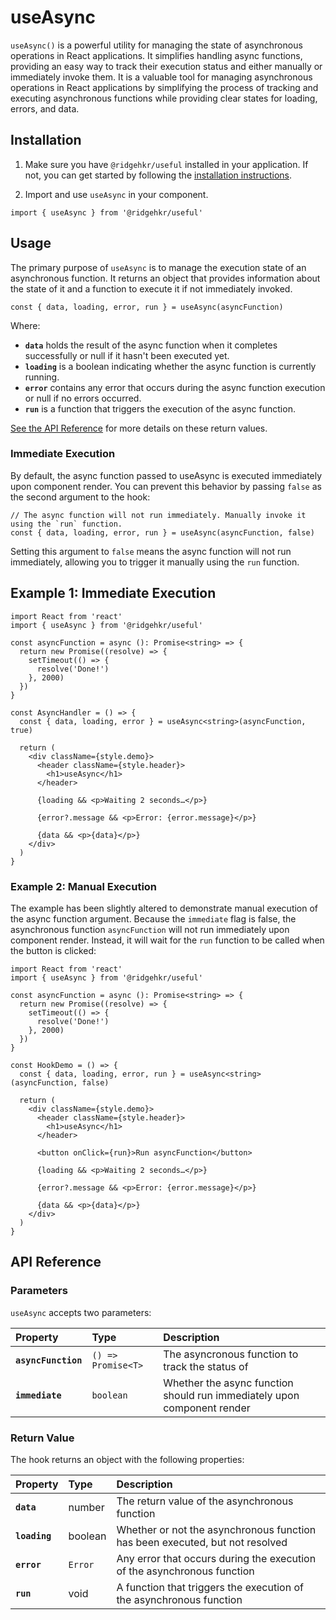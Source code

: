 # useAsync

`useAsync()` is a powerful utility for managing the state of asynchronous operations in React applications. It simplifies handling async functions, providing an easy way to track their execution status and either manually or immediately invoke them. It is a valuable tool for managing asynchronous operations in React applications by simplifying the process of tracking and executing asynchronous functions while providing clear states for loading, errors, and data.

## Installation

1. Make sure you have `@ridgehkr/useful` installed in your application. If not, you can get started by following the [installation instructions](/#getting-started).

2. Import and use `useAsync` in your component.

```tsx
import { useAsync } from '@ridgehkr/useful'
```

## Usage

The primary purpose of `useAsync` is to manage the execution state of an asynchronous function. It returns an object that provides information about the state of it and a function to execute it if not immediately invoked.

```tsx
const { data, loading, error, run } = useAsync(asyncFunction)
```

Where:

- **`data`** holds the result of the async function when it completes successfully or null if it hasn't been executed yet.
- **`loading`** is a boolean indicating whether the async function is currently running.
- **`error`** contains any error that occurs during the async function execution or null if no errors occurred.
- **`run`** is a function that triggers the execution of the async function.

[See the API Reference](#api-reference) for more details on these return values.

### Immediate Execution

By default, the async function passed to useAsync is executed immediately upon component render. You can prevent this behavior by passing `false` as the second argument to the hook:

```tsx
// The async function will not run immediately. Manually invoke it using the `run` function.
const { data, loading, error, run } = useAsync(asyncFunction, false)
```

Setting this argument to `false` means the async function will not run immediately, allowing you to trigger it manually using the `run` function.

## Example 1: Immediate Execution

```tsx /useAsync/ filename="AsyncHandler.jsx"
import React from 'react'
import { useAsync } from '@ridgehkr/useful'

const asyncFunction = async (): Promise<string> => {
  return new Promise((resolve) => {
    setTimeout(() => {
      resolve('Done!')
    }, 2000)
  })
}

const AsyncHandler = () => {
  const { data, loading, error } = useAsync<string>(asyncFunction, true)

  return (
    <div className={style.demo}>
      <header className={style.header}>
        <h1>useAsync</h1>
      </header>

      {loading && <p>Waiting 2 seconds…</p>}

      {error?.message && <p>Error: {error.message}</p>}

      {data && <p>{data}</p>}
    </div>
  )
}
```

### Example 2: Manual Execution

The example has been slightly altered to demonstrate manual execution of the async function argument. Because the `immediate` flag is false, the asynchronous function `asyncFunction` will not run immediately upon component render. Instead, it will wait for the `run` function to be called when the button is clicked:

```tsx /useAsync/ filename="AsyncHandler.jsx"
import React from 'react'
import { useAsync } from '@ridgehkr/useful'

const asyncFunction = async (): Promise<string> => {
  return new Promise((resolve) => {
    setTimeout(() => {
      resolve('Done!')
    }, 2000)
  })
}

const HookDemo = () => {
  const { data, loading, error, run } = useAsync<string>(asyncFunction, false)

  return (
    <div className={style.demo}>
      <header className={style.header}>
        <h1>useAsync</h1>
      </header>

      <button onClick={run}>Run asyncFunction</button>

      {loading && <p>Waiting 2 seconds…</p>}

      {error?.message && <p>Error: {error.message}</p>}

      {data && <p>{data}</p>}
    </div>
  )
}
```

## API Reference

### Parameters

`useAsync` accepts two parameters:

| Property            | Type               | Description                                                             |
| :------------------ | :----------------- | :---------------------------------------------------------------------- |
| **`asyncFunction`** | `() => Promise<T>` | The asyncronous function to track the status of                         |
| **`immediate`**     | `boolean`          | Whether the async function should run immediately upon component render |

### Return Value

The hook returns an object with the following properties:

| Property      | Type    | Description                                                                  |
| :------------ | :------ | :--------------------------------------------------------------------------- |
| **`data`**    | number  | The return value of the asynchronous function                                |
| **`loading`** | boolean | Whether or not the asynchronous function has been executed, but not resolved |
| **`error`**   | `Error` | Any error that occurs during the execution of the asynchronous function      |
| **`run`**     | void    | A function that triggers the execution of the asynchronous function          |
